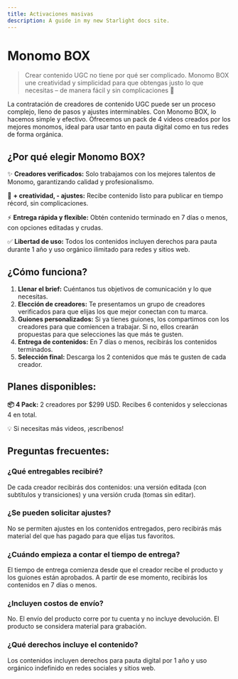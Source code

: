 ```yaml
---
title: Activaciones masivas
description: A guide in my new Starlight docs site.
---
```

# **Monomo BOX**

> Crear contenido UGC no tiene por qué ser complicado. Monomo BOX une creatividad y simplicidad para que obtengas justo lo que necesitas – de manera fácil y sin complicaciones 🌈
> 


La contratación de creadores de contenido UGC puede ser un proceso complejo, lleno de pasos y ajustes interminables. Con Monomo BOX, lo hacemos simple y efectivo. Ofrecemos un pack de 4 videos creados por los mejores monomos, ideal para usar tanto en pauta digital como en tus redes de forma orgánica.

## ¿Por qué elegir Monomo BOX?

✨ **Creadores verificados:** Solo trabajamos con los mejores talentos de Monomo, garantizando calidad y profesionalismo.

🎨 **+ creatividad, - ajustes:** Recibe contenido listo para publicar en tiempo récord, sin complicaciones.

⚡ **Entrega rápida y flexible:** Obtén contenido terminado en 7 días o menos, con opciones editadas y crudas.

✅ **Libertad de uso:** Todos los contenidos incluyen derechos para pauta durante 1 año y uso orgánico ilimitado para redes y sitios web.

## ¿Cómo funciona?

1. **Llenar el brief:** Cuéntanos tus objetivos de comunicación y lo que necesitas.
2. **Elección de creadores:** Te presentamos un grupo de creadores verificados para que elijas los que mejor conectan con tu marca.
3. **Guiones personalizados:** Si ya tienes guiones, los compartimos con los creadores para que comiencen a trabajar. Si no, ellos crearán propuestas para que selecciones las que más te gusten.
4. **Entrega de contenidos:** En 7 días o menos, recibirás los contenidos terminados.
5. **Selección final:** Descarga los 2 contenidos que más te gusten de cada creador.

## Planes disponibles:

**📦 4 Pack:** 2 creadores por $299 USD. Recibes 6 contenidos y seleccionas 4 en total.

💡 Si necesitas más videos, ¡escríbenos!

## Preguntas frecuentes:

### **¿Qué entregables recibiré?**

De cada creador recibirás dos contenidos: una versión editada (con subtítulos y transiciones) y una versión cruda (tomas sin editar).

### **¿Se pueden solicitar ajustes?**

No se permiten ajustes en los contenidos entregados, pero recibirás más material del que has pagado para que elijas tus favoritos.

### **¿Cuándo empieza a contar el tiempo de entrega?**

El tiempo de entrega comienza desde que el creador recibe el producto y los guiones están aprobados. A partir de ese momento, recibirás los contenidos en 7 días o menos.

### **¿Incluyen costos de envío?**

No. El envío del producto corre por tu cuenta y no incluye devolución. El producto se considera material para grabación.

### **¿Qué derechos incluye el contenido?**

Los contenidos incluyen derechos para pauta digital por 1 año y uso orgánico indefinido en redes sociales y sitios web.
